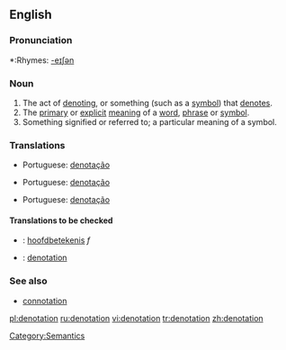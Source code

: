 ==English==

===Pronunciation===
*:Rhymes: [[Rhymes:English:-eɪʃǝn|-eɪʃǝn]]

===Noun===
{{en-noun}}

# The act of [[denoting]], or something (such as a [[symbol]]) that [[denote]]s.
# The [[primary]] or [[explicit]] [[meaning]] of a [[word]], [[phrase]] or [[symbol]].
# Something signified or referred to; a particular meaning of a symbol.

===Translations===
{{trans-top|act of denoting}}
{{trans-mid}}
* Portuguese: [[denotação]] {{f}}
{{trans-bottom}}

{{trans-top|primary or explicit meaning}}
{{trans-mid}}
* Portuguese: [[denotação]] {{f}}
{{trans-bottom}}

{{trans-top|something signified or referred to}}
{{trans-mid}}
* Portuguese: [[denotação]] {{f}}
{{trans-bottom}}

====Translations to be checked====
{{rfc-trans}}
*{{ttbc|Dutch}}: [[hoofdbetekenis]] ''f''
*{{ttbc|Spanish}}: [[denotation]]

===See also===
* [[connotation]]

[[Category:Semantics]]

[[pl:denotation]]
[[ru:denotation]]
[[vi:denotation]]
[[tr:denotation]]
[[zh:denotation]]